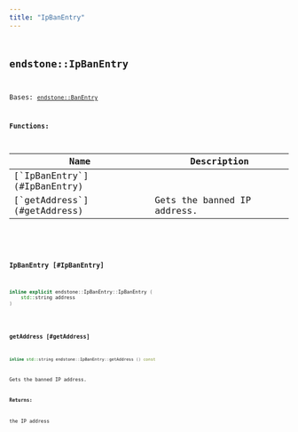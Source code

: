 ```yaml
---
title: "IpBanEntry"
---
```


## <code className="doc-symbol doc-symbol-class"/> endstone::IpBanEntry

Bases: [`endstone::BanEntry`](classendstone_1_1_ban_entry.md)
















**Functions:**

<table>
<thead>
   <tr>
      <th>Name</th>
      <th>Description</th>
   </tr>
</thead>
<tbody>
<tr key="classendstone_1_1_ip_ban_entry_1a0268afb79ea778f4a19d51f268bcb656">
    <td>[`IpBanEntry`](#IpBanEntry)</td>
    <td></td>
</tr>
<tr key="classendstone_1_1_ip_ban_entry_1a015a82a92b1a448b5e4235c15e75baa2">
    <td>[`getAddress`](#getAddress)</td>
    <td>Gets the banned IP address.</td>
</tr>
</tbody>
</table>

### <code className="doc-symbol doc-symbol-function"/> IpBanEntry [#IpBanEntry]

```cpp
inline explicit endstone::IpBanEntry::IpBanEntry (
    std::string address
) 
```


### <code className="doc-symbol doc-symbol-function"/> getAddress [#getAddress]

```cpp
inline std::string endstone::IpBanEntry::getAddress () const
```

Gets the banned IP address.



**Returns:**

the IP address 





        